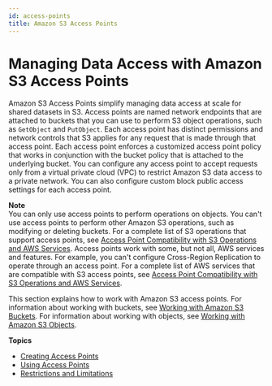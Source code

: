 ```yaml
---
id: access-points
title: Amazon S3 Access Points
---
```

# Managing Data Access with Amazon S3 Access Points<a name="access-points"></a>

Amazon S3 Access Points simplify managing data access at scale for shared datasets in S3\. Access points are named network endpoints that are attached to buckets that you can use to perform S3 object operations, such as `GetObject` and `PutObject`\. Each access point has distinct permissions and network controls that S3 applies for any request that is made through that access point\. Each access point enforces a customized access point policy that works in conjunction with the bucket policy that is attached to the underlying bucket\. You can configure any access point to accept requests only from a virtual private cloud \(VPC\) to restrict Amazon S3 data access to a private network\. You can also configure custom block public access settings for each access point\.

**Note**  
You can only use access points to perform operations on objects\. You can't use access points to perform other Amazon S3 operations, such as modifying or deleting buckets\. For a complete list of S3 operations that support access points, see [Access Point Compatibility with S3 Operations and AWS Services](using-access-points.mdx#access-points-service-api-support)\.
Access points work with some, but not all, AWS services and features\. For example, you can't configure Cross\-Region Replication to operate through an access point\. For a complete list of AWS services that are compatible with S3 access points, see [Access Point Compatibility with S3 Operations and AWS Services](using-access-points.mdx#access-points-service-api-support)\.

This section explains how to work with Amazon S3 access points\. For information about working with buckets, see [Working with Amazon S3 Buckets](UsingBucket.mdx)\. For information about working with objects, see [Working with Amazon S3 Objects](UsingObjects.mdx)\.

**Topics**
+ [Creating Access Points](creating-access-points.mdx)
+ [Using Access Points](using-access-points.mdx)
+ [Restrictions and Limitations](access-points-restrictions-limitations.mdx)
